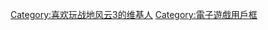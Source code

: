 {{Userbox
  |border-c = #7f7b64
  |border-s = 1
  |id-c     = #31302e
  |id-s     = 14
  |id-fc    = #c0c0c0
  |info-c   = #928f79
  |info-s   = 10
  |info-fc  = #ffffff
  |id       = <span style="color:#cfcfcf;">BF</span><span style="color:red;">3</span>
  |info     = 这个用户喜欢玩[[戰地風雲3|'''<span style="color:#ffc526;">-{zh-cn:战地3; zh-tw:戰地風雲3; zh-hk:戰地風雲3;}-</span>''']]游戏。
}}
[[Category:喜欢玩战地风云3的维基人]]
[[Category:電子遊戲用戶框]]